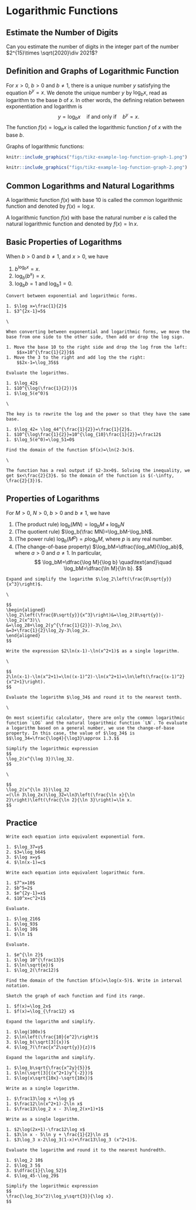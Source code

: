 # Logarithmic Functions

## Estimate the Number of Digits

::: {.rmdthink}

Can you estimate the number of digits in the integer part of the number $2^{15}\times \sqrt{2020}\div 2021$?

:::

## Definition and Graphs of Logarithmic Function

For $x>0$, $b>0$ and $b\neq 1$, there is a unique number $y$ satisfying the equation $b^y=x$. We denote the unique number $y$ by $\log_bx$, read as logarithm to the base $b$ of $x$.  In other words, the defining relation between exponentiation and logarithm is
$$
y=\log_bx \quad\text{if and only if} \quad b^y=x.
$$
The function $f(x)=\log_bx$ is called the logarithmic function $f$ of $x$ with the base $b$.

Graphs of logarithmic functions:

::: {.twocols}

```r

knitr::include_graphics("figs/tikz-example-log-function-graph-1.png")

knitr::include_graphics("figs/tikz-example-log-function-graph-2.png")

```

:::

## Common Logarithms and Natural Logarithms

A logarithmic function $f(x)$ with base 10 is called the common logarithmic function and denoted by $f(x)=\log x$.

A logarithmic function $f(x)$ with base the natural number $e$ is called the natural logarithmic function and denoted by $f(x)=\ln x$.

## Basic Properties of Logarithms

When $b>0$ and $b\neq 1$, and $x>0$, we have

1. $b^{\log_bx}=x$.
1. $\log_b(b^x)=x$.
1. $\log_bb=1$ and $\log_b1=0$.

```example

Convert between exponential and logarithmic forms.

1. $\log x=\frac{1}{2}$
1. $3^{2x-1}=5$

```

```solution
\

When converting between exponential and logarithmic forms, we move the base from one side to the other side, then add or drop the log sign.

1. Move the base 10 to the right side and drop the log from the left:
    $$x=10^{\frac{1}{2}}$$
1. Move the 3 to the right and add log the the right:
    $$2x-1=\log_35$$

```

```example

Evaluate the logarithms.

1. $\log_42$
1. $10^{\log(\frac{1}{2})}$
1. $\log_5(e^0)$

```

```solution
\

The key is to rewrite the log and the power so that they have the same base.

1. $\log_42= \log_44^{\frac{1}{2}}=\frac{1}{2}$.
1. $10^{\log\frac{1}{2}}=10^{\log_{10}\frac{1}{2}}=\frac12$
1. $\log_5(e^0)=\log_51=0$

```

```example

Find the domain of the function $f(x)=\ln(2-3x)$.

```

```solution
\

The function has a real output if $2-3x>0$. Solving the inequality, we get $x<\frac{2}{3}$. So the domain of the function is $(-\infty, \frac{2}{3})$.

```

## Properties of Logarithms

For $M>0$, $N>0$, $b>0$ and $b\neq 1$, we have

1. (The product rule) $\log_b(MN)=\log_bM+\log_bN$
1. (The quotient rule) $\log_b(\frac MN)=\log_bM-\log_bN$.
1. (The power rule)  $\log_b(M^p)=p\log_bM$, where $p$ is any real number.
1. (The change-of-base property)  $\log_bM=\dfrac{\log_aM}{\log_ab}$, where $a>0$ and $a\neq 1$. In particular,
    $$
    \log_bM=\dfrac{\log M}{\log b} \quad\text{and}\quad \log_bM=\dfrac{\ln M}{\ln b}.
    $$

```example

Expand and simplify the logarithm $\log_2\left(\frac{8\sqrt{y}}{x^3}\right)$.

```

```solution
\

$$
\begin{aligned}
\log_2\left(\frac{8\sqrt{y}}{x^3}\right)&=\log_2(8\sqrt{y})-\log_2(x^3)\\
&=\log_28+\log_2(y^{\frac{1}{2}})-3\log_2x\\
&=3+\frac{1}{2}\log_2y-3\log_2x.
\end{aligned}
$$

```

```example

Write the expression $2\ln(x-1)-\ln(x^2+1)$ as a single logarithm.

```

```solution
\

$$
2\ln(x-1)-\ln(x^2+1)=\ln((x-1)^2)-\ln(x^2+1)=\ln\left(\frac{(x-1)^2}{x^2+1}\right).
$$

```

```example

Evaluate the logarithm $\log_34$ and round it to the nearest tenth.

```

```solution
\

On most scientific calculator, there are only the common logarithmic function `LOG` and the natural logarithmic function `LN`. To evaluate a logarithm based on a general number, we use the change-of-base property. In this case, the value of $\log_34$ is $$\log_34=\frac{\log4}{\log3}\approx 1.3.$$

```

```example

Simplify the logarithmic expression
$$
\log_2(x^{\log 3})\log_32.
$$

```

```solution
\

$$
\log_2(x^{\ln 3})\log_32
=(\ln 3\log_2x)\log_32=\ln3\left(\frac{\ln x}{\ln 2}\right)\left(\frac{\ln 2}{\ln 3}\right)=\ln x.
$$

```

\newpage

## Practice

```exercise

Write each equation into equivalent exponential form.

1. $\log_37=y$
2. $3=\log_b64$
3. $\log x=y$
4. $\ln(x-1)=c$

```

```exercise

Write each equation into equivalent logarithmic form.

1. $7^x=10$
2. $b^5=2$
3. $e^{2y-1}=x$
4. $10^x=c^2+1$

```

```exercise

Evaluate.

1. $\log_216$
1. $\log_93$
1. $\log 10$
1. $\ln 1$

```

```exercise

Evaluate.

1. $e^{\ln 2}$
1. $\log 10^{\frac13}$
1. $\ln(\sqrt{e})$
1. $\log_2(\frac12)$

```

```exercise

Find the domain of the function $f(x)=\log(x-5)$. Write in interval notation.

```

```exercise

Sketch the graph of each function and find its range.

1. $f(x)=\log_2x$
1. $f(x)=\log_{\frac12} x$

```

```exercise

Expand the logarithm and simplify.

1. $\log(100x)$
2. $\ln\left(\frac{10}{e^2}\right)$
3. $\log_b(\sqrt[3]{x})$
4. $\log_7(\frac{x^2\sqrt{y}}{z})$

```

```exercise

Expand the logarithm and simplify.

1. $\log_b\sqrt{\frac{x^2y}{5}}$
1. $\ln(\sqrt[3]{(x^2+1)y^{-2}})$
1. $\log(x\sqrt{10x}-\sqrt{10x})$

```

```exercise

Write as a single logarithm.

1. $\frac13\log x +\log y$
1. $\frac12\ln(x^2+1)-2\ln x$
1. $\frac13\log_2 x - 3\log_2(x+1)+1$

```

```exercise

Write as a single logarithm.

1. $2\log(2x+1)-\frac12\log x$
1. $3\ln x - 5\ln y + \frac{1}{2}\ln z$
1. $3\log_3 x-2\log_3(1-x)+\frac13\log_3 (x^2+1)$.

```

```exercise

Evaluate the logarithm and round it to the nearest hundredth.

1. $\log_2 10$
2. $\log_3 5$
3. $\dfrac{1}{\log_52}$
4. $\log_45-\log_29$

```

```exercise

Simplify the logarithmic expression
$$
\frac{\log_3(x^2)\log_y\sqrt{3}}{\log x}.
$$

```
